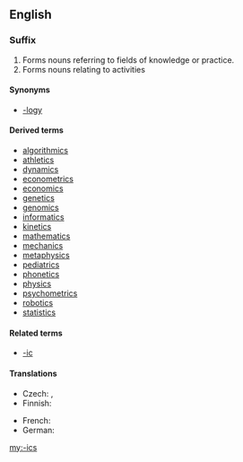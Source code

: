 {{also|ICS}}
==English==

===Suffix===
{{en-suffix|sort=ics}}

# Forms nouns referring to fields of knowledge or practice.
# Forms nouns relating to activities

====Synonyms====
* {{sense|study, field of knowlegde}} [[-logy]]

====Derived terms====
{{suffixsee|English}}
* [[algorithmics]]
* [[athletics]]
* [[dynamics]]
* [[econometrics]]
* [[economics]]
* [[genetics]]
* [[genomics]]
* [[informatics]]
* [[kinetics]]
* [[mathematics]]
* [[mechanics]]
* [[metaphysics]]
* [[pediatrics]]
* [[phonetics]]
* [[physics]]
* [[psychometrics]]
* [[robotics]]
* [[statistics]]

====Related terms====
* [[-ic]]

====Translations====
{{trans-top|fields of knowledge or practice}}
* Czech: {{t-|cs|-ika}}, {{t-|cs|-ie}}
* Finnish: {{t|fi|-iikka}}
{{trans-mid}}
* French: {{t+|fr|-ique}}
* German: {{t-|de|-ik}}
{{trans-bottom}}

[[my:-ics]]